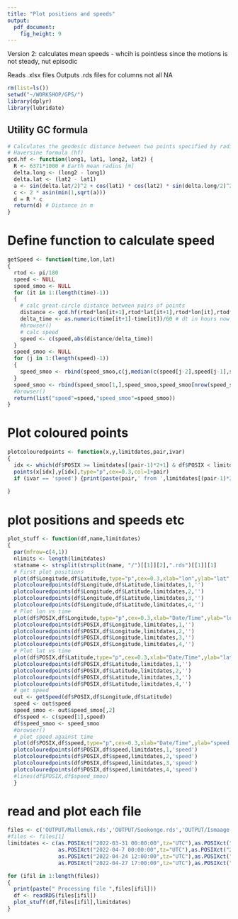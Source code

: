 ```yaml
---
title: "Plot positions and speeds"
output: 
  pdf_document: 
    fig_height: 9
---
```



Version 2: calculates mean speeds - whcih is pointless since the motions is not steady, nut episodic

Reads .xlsx files
Outputs .rds files for columns not all NA

```r
rm(list=ls())
setwd("~/WORKSHOP/GPS/")
library(dplyr)
library(lubridate)


```

## Utility GC formula
```r

# Calculates the geodesic distance between two points specified by radian latitude/longitude using the
# Haversine formula (hf)
gcd.hf <- function(long1, lat1, long2, lat2) {
  R <- 6371*1000 # Earth mean radius [m]
  delta.long <- (long2 - long1)
  delta.lat <- (lat2 - lat1)
  a <- sin(delta.lat/2)^2 + cos(lat1) * cos(lat2) * sin(delta.long/2)^2
  c <- 2 * asin(min(1,sqrt(a)))
  d = R * c
  return(d) # Distance in m
}

```

# Define function to calculate speed
```r
getSpeed <- function(time,lon,lat)
{
  rtod <- pi/180
  speed <- NULL
  speed_smoo <- NULL
  for (it in 1:(length(time)-1))
  {
    # calc great-circle distance between pairs of points
    distance <- gcd.hf(rtod*lon[it+1],rtod*lat[it+1],rtod*lon[it],rtod*lat[it])
    delta_time <- as.numeric(time[it+1]-time[it])/60 # dt in hours now
    #browser()
    # calc speed
    speed <- c(speed,abs(distance/delta_time))
  }
  speed_smoo <- NULL
  for (j in 1:(length(speed)-1))
  {
    speed_smoo <- rbind(speed_smoo,c(j,median(c(speed[j-2],speed[j-1],speed[j],speed[j+1],speed[j+1]),na.rm=TRUE)))
  }
  speed_smoo <- rbind(speed_smoo[1,],speed_smoo,speed_smoo[nrow(speed_smoo),])
  #browser()
  return(list("speed"=speed,"speed_smoo"=speed_smoo))
}
```

# Plot coloured points
```r
plotcolouredpoints <- function(x,y,limitdates,pair,ivar)
{
  idx <- which(df$POSIX >= limitdates[(pair-1)*2+1] & df$POSIX < limitdates[(pair-1)*2+2])
  points(x[idx],y[idx],type="p",cex=0.3,col=1+pair)
  if (ivar == 'speed') {print(paste(pair,' from ',limitdates[(pair-1)*2+1],' to ', limitdates[(pair-1)*2+2],' speed: ',round(median(y[idx],na.rm=T),1),' +/- ',round(sd(y[idx],na.rm=T)/sqrt(length(idx)),1), 'm/hr'))}
 
}
```



# plot positions and speeds etc
```r
plot_stuff <- function(df,name,limitdates)
{
  par(mfrow=c(4,1))
  nlimits <- length(limitdates)
  statname <- strsplit(strsplit(name, "/")[[1]][2],".rds")[[1]][1]
  # First plot positions
  plot(df$Longitude,df$Latitude,type="p",cex=0.3,xlab="lon",ylab="lat",main=statname)
  plotcolouredpoints(df$Longitude,df$Latitude,limitdates,1,'')
  plotcolouredpoints(df$Longitude,df$Latitude,limitdates,2,'')
  plotcolouredpoints(df$Longitude,df$Latitude,limitdates,3,'')
  plotcolouredpoints(df$Longitude,df$Latitude,limitdates,4,'')
  # Plot lon vs time
  plot(df$POSIX,df$Longitude,type="p",cex=0.3,xlab="Date/Time",ylab="lon",main=statname)
  plotcolouredpoints(df$POSIX,df$Longitude,limitdates,1,'')
  plotcolouredpoints(df$POSIX,df$Longitude,limitdates,2,'')
  plotcolouredpoints(df$POSIX,df$Longitude,limitdates,3,'')
  plotcolouredpoints(df$POSIX,df$Longitude,limitdates,4,'')
  # Plot lat vs time
  plot(df$POSIX,df$Latitude,type="p",cex=0.3,xlab="Date/Time",ylab="lat",main=statname)
  plotcolouredpoints(df$POSIX,df$Latitude,limitdates,1,'')
  plotcolouredpoints(df$POSIX,df$Latitude,limitdates,2,'')
  plotcolouredpoints(df$POSIX,df$Latitude,limitdates,3,'')
  plotcolouredpoints(df$POSIX,df$Latitude,limitdates,4,'')
  # get speed
  out <- getSpeed(df$POSIX,df$Longitude,df$Latitude)
  speed <- out$speed
  speed_smoo <- out$speed_smoo[,2]
  df$speed <- c(speed[1],speed)
  df$speed_smoo <- speed_smoo
  #browser()
  # plot speed against time
  plot(df$POSIX,df$speed,type="p",cex=0.3,xlab="Date/Time",ylab="speed [m/hr]",main=statname)
  plotcolouredpoints(df$POSIX,df$speed,limitdates,1,'speed')
  plotcolouredpoints(df$POSIX,df$speed,limitdates,2,'speed')
  plotcolouredpoints(df$POSIX,df$speed,limitdates,3,'speed')
  plotcolouredpoints(df$POSIX,df$speed,limitdates,4,'speed')
  #lines(df$POSIX,df$speed_smoo)
  }
```


# read and plot each file
```r
files <- c('OUTPUT/Mallemuk.rds','OUTPUT/Soekonge.rds','OUTPUT/Ismaage.rds','OUTPUT/Havterne.rds','OUTPUT/Havoern.rds','OUTPUT/Edder.rds')
#files <- files[1]
limitdates <- c(as.POSIXct("2022-03-31 00:00:00",tz="UTC"),as.POSIXct("2022-04-7 00:00:00",tz="UTC"),
                as.POSIXct("2022-04-7 00:00:00",tz="UTC"),as.POSIXct("2022-04-24 12:00:00",tz="UTC"),
                as.POSIXct("2022-04-24 12:00:00",tz="UTC"),as.POSIXct("2022-04-27 17:00:00",tz="UTC"),
                as.POSIXct("2022-04-27 17:00:00",tz="UTC"),as.POSIXct("2022-05-04 00:00:00",tz="UTC")) 

for (ifil in 1:length(files))
{
  print(paste(" Processing file ",files[ifil]))
  df <- readRDS(files[ifil])
  plot_stuff(df,files[ifil],limitdates)
}

```



